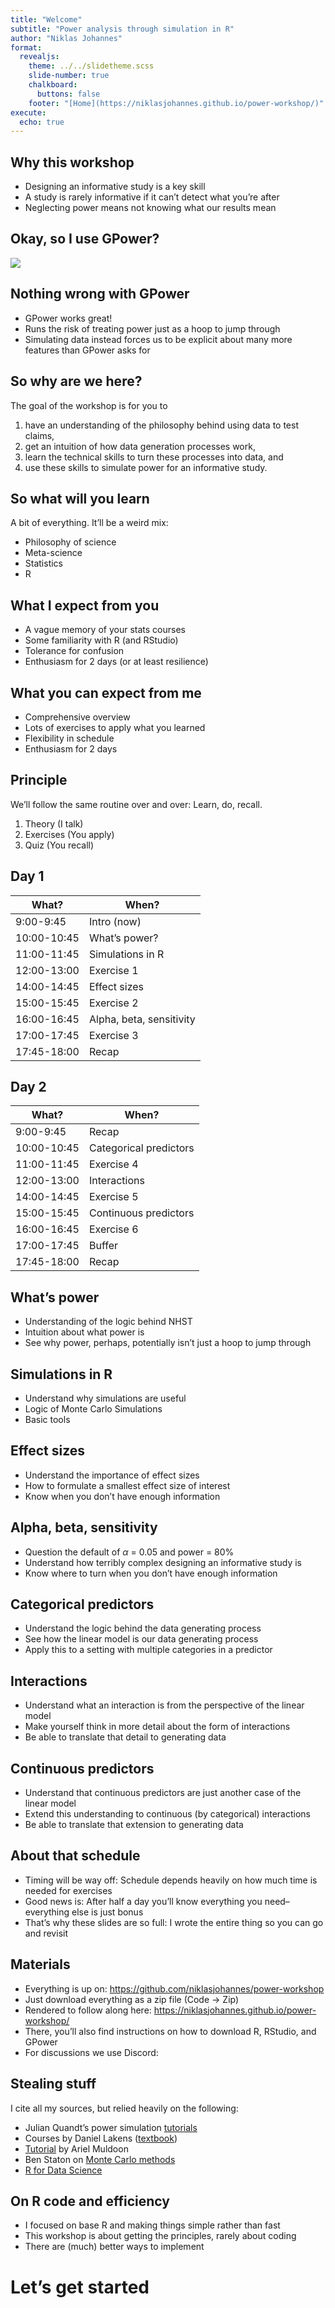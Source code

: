 ```yaml
---
title: "Welcome"
subtitle: "Power analysis through simulation in R"
author: "Niklas Johannes"
format: 
  revealjs:
    theme: ../../slidetheme.scss
    slide-number: true
    chalkboard: 
      buttons: false
    footer: "[Home](https://niklasjohannes.github.io/power-workshop/)"
execute:
  echo: true
---
```


## Why this workshop

- Designing an informative study is a key skill
- A study is rarely informative if it can't detect what you're after
- Neglecting power means not knowing what our results mean

## Okay, so I use GPower?

![](gpower.jpg)

## Nothing wrong with GPower

- GPower works great!
- Runs the risk of treating power just as a hoop to jump through
- Simulating data instead forces us to be explicit about many more features than GPower asks for

## So why are we here?

The goal of the workshop is for you to

1. have an understanding of the philosophy behind using data to test claims,
2. get an intuition of how data generation processes work,
3. learn the technical skills to turn these processes into data, and
4. use these skills to simulate power for an informative study.

## So what will you learn

A bit of everything. It'll be a weird mix:

- Philosophy of science
- Meta-science
- Statistics
- R

## What I expect from you

- A vague memory of your stats courses
- Some familiarity with R (and RStudio)
- Tolerance for confusion
- Enthusiasm for 2 days (or at least resilience)

## What you can expect from me

- Comprehensive overview
- Lots of exercises to apply what you learned
- Flexibility in schedule
- Enthusiasm for 2 days

## Principle

We'll follow the same routine over and over: Learn, do, recall.

1. Theory (I talk)
2. Exercises (You apply)
3. Quiz (You recall)

## Day 1

| What?       | When?                    |
|-------------|--------------------------|
| 9:00-9:45   | Intro (now)              |
| 10:00-10:45 | What's power?            |
| 11:00-11:45 | Simulations in R         |
| 12:00-13:00 | Exercise 1               |
| 14:00-14:45 | Effect sizes             |
| 15:00-15:45 | Exercise 2               |
| 16:00-16:45 | Alpha, beta, sensitivity |
| 17:00-17:45 | Exercise 3               |
| 17:45-18:00 | Recap                    |

## Day 2

| What?       | When?                    |
|-------------|--------------------------|
| 9:00-9:45   | Recap                    |
| 10:00-10:45 | Categorical predictors   |
| 11:00-11:45 | Exercise 4               |
| 12:00-13:00 | Interactions             |
| 14:00-14:45 | Exercise 5               |
| 15:00-15:45 | Continuous predictors    |
| 16:00-16:45 | Exercise 6               |
| 17:00-17:45 | Buffer                   |
| 17:45-18:00 | Recap                    |

## What's power

-   Understanding of the logic behind NHST
-   Intuition about what power is
-   See why power, perhaps, potentially isn't just a hoop to jump through

## Simulations in R

- Understand why simulations are useful
- Logic of Monte Carlo Simulations
- Basic tools

## Effect sizes

- Understand the importance of effect sizes
- How to formulate a smallest effect size of interest
- Know when you don't have enough information

## Alpha, beta, sensitivity

- Question the default of $\alpha$ = 0.05 and power = 80%
- Understand how terribly complex designing an informative study is
- Know where to turn when you don't have enough information

## Categorical predictors

- Understand the logic behind the data generating process
- See how the linear model is our data generating process
- Apply this to a setting with multiple categories in a predictor

## Interactions

- Understand what an interaction is from the perspective of the linear model
- Make yourself think in more detail about the form of interactions
- Be able to translate that detail to generating data

## Continuous predictors

- Understand that continuous predictors are just another case of the linear model
- Extend this understanding to continuous (by categorical) interactions
- Be able to translate that extension to generating data

## About that schedule

- Timing will be way off: Schedule depends heavily on how much time is needed for exercises
- Good news is: After half a day you'll know everything you need--everything else is just bonus
- That's why these slides are so full: I wrote the entire thing so you can go and revisit

## Materials

- Everything is up on: <https://github.com/niklasjohannes/power-workshop>
- Just download everything as a zip file (Code -> Zip)
- Rendered to follow along here: <https://niklasjohannes.github.io/power-workshop/>
- There, you'll also find instructions on how to download R, RStudio, and GPower
- For discussions we use Discord: 

## Stealing stuff

I cite all my sources, but relied heavily on the following:

- Julian Quandt's power simulation [tutorials](https://julianquandt.com/post/power-analysis-by-data-simulation-in-r-part-i/)
- Courses by Daniel Lakens ([textbook](https://lakens.github.io/statistical_inferences/))
- [Tutorial](https://aosmith.rbind.io/2018/08/29/getting-started-simulating-data/) by Ariel Muldoon
- Ben Staton on [Monte Carlo methods](https://bstaton1.github.io/au-r-workshop/ch4.html)
- [R for Data Science](https://r4ds.had.co.nz/)

## On R code and efficiency

- I focused on base R and making things simple rather than fast
- This workshop is about getting the principles, rarely about coding
- There are (much) better ways to implement

# Let's get started